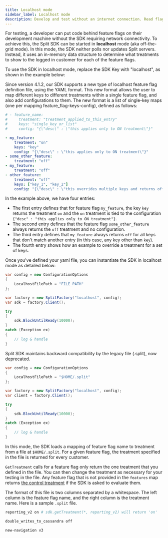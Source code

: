 ```yaml
---
title: Localhost mode
sidebar_label: Localhost mode
description: Develop and test without an internet connection. Read flag and segment definitions from a file.
---
```


For testing, a developer can put code behind feature flags on their development machine without the SDK requiring network connectivity. To achieve this, the Split SDK can be started in **localhost** mode (aka off-the-grid mode). In this mode, the SDK neither polls nor updates Split servers. Instead, it uses an in-memory data structure to determine what treatments to show to the logged in customer for each of the feature flags.

To use the SDK in localhost mode, replace the SDK Key with "localhost", as shown in the example below:

Since version 4.1.2, our SDK supports a new type of localhost feature flag definition file, using the YAML format.
This new format allows the user to map different keys to different treatments within a single feature flag, and also add configurations to them.
The new format is a list of single-key maps (one per mapping feature_flag-keys-config), defined as follows:

```yaml title="YAML"
# - feature_name:
#     treatment: "treatment_applied_to_this_entry"
#     keys: "single_key_or_list"
#     config: "{\"desc\" : \"this applies only to ON treatment\"}"

- my_feature:
    treatment: "on"
    keys: "key"
    config: "{\"desc\" : \"this applies only to ON treatment\"}"
- some_other_feature:
    treatment: "off"
- my_feature:
    treatment: "off"
- other_feature:
    treatment: "off"
    keys: ["key_1", "key_2"]
    config: "{\"desc\" : \"this overrides multiple keys and returns off treatment for those keys\"}"
```

In the example above, we have four entries:
 * The first entry defines that for feature flag `my_feature`, the key `key` returns the treatment `on` and the `on` treatment is tied to the configuration `{"desc" : "this applies only to ON treatment"}`.
 * The second entry defines that the feature flag `some_other_feature` always returns the `off` treatment and no configuration.
 * The third entry defines that `my_feature` always returns `off` for all keys that don't match another entry (in this case, any key other than `key`).
 * The fourth entry shows how an example to override a treatment for a set of keys.


Once you've defined your yaml file, you can instantiate the SDK in localhost mode as detailed below:

```csharp title="C#"
var config = new ConfigurationOptions
{
    LocalhostFilePath = "FILE_PATH"
};

var factory = new SplitFactory("localhost", config);
var sdk = factory.Client();

try
{
    sdk.BlockUntilReady(10000);
}
catch (Exception ex)
{
    // log & handle
}
```

Split SDK maintains backward compatibility by the legacy file (.split), now deprecated.

```csharp title="C#"
var config = new ConfigurationOptions
{
    LocalhostFilePath = "$HOME/.split"
};

var factory = new SplitFactory("localhost", config);
var client = factory.Client();

try
{
    sdk.BlockUntilReady(10000);
}
catch (Exception ex)
{
    // log & handle
}
```

In this mode, the SDK loads a mapping of feature flag name to treatment from a file at `$HOME/.split`. For a given feature flag, the treatment specified in the file is returned for every customer.

`GetTreatment` calls for a feature flag only return the one treatment that you defined in the file. You can then change the treatment as necessary for your testing in the file. Any feature flag that is not provided in the `features` map returns [the control treatment](https://help.split.io/hc/en-us/articles/360020528072-Control-treatment) if the SDK is asked to evaluate them.

The format of this file is two columns separated by a whitespace. The left column is the feature flag name, and the right column is the treatment name. Here is a sample `.split` file.

```bash title="Shell"
reporting_v2 on # sdk.getTreatment(*, reporting_v2) will return 'on'

double_writes_to_cassandra off

new-navigation v3
```